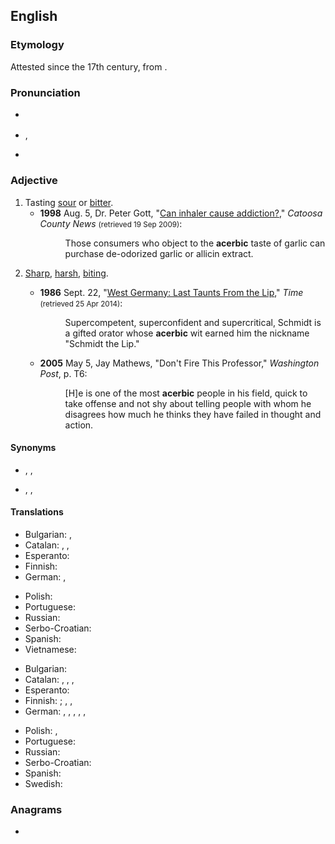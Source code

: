 ==English==

===Etymology===
Attested since the 17th century, from {{etyl|la|en}} {{m|la|acerbus||sour, bitter}}.

===Pronunciation===
* {{a|Received Pronunciation}} {{IPA|en|/əˈsɜː(ɹ)bɪk/}}
* {{a|US}} {{enPR|ə-sûr'bĭk}}, {{IPA|en|/əˈsɜ(ɹ)bɪk/}}
* {{rhymes|en|ɜː(ɹ)bɪk}}

===Adjective===
{{en-adj}}

# Tasting [[sour]] or [[bitter]].
#* '''1998''' Aug. 5, Dr. Peter Gott, "[http://news.google.com/newspapers?id=9DUKAAAAIBAJ&sjid=eT8DAAAAIBAJ&pg=5548,946899&dq=acerbic-taste Can inhaler cause addiction?]," ''Catoosa County News'' <small>(retrieved 19 Sep 2009)</small>:
#*: Those consumers who object to the '''acerbic''' taste of garlic can purchase de-odorized garlic or allicin extract.
# {{lb|en|figurative}} [[sharp|Sharp]], [[harsh]], [[biting]].
#* '''1986''' Sept. 22, "[http://content.time.com/time/magazine/article/0,9171,962385,00.html West Germany: Last Taunts From the Lip]," ''Time'' <small>(retrieved 25 Apr 2014)</small>:
#*: Supercompetent, superconfident and supercritical, Schmidt is a gifted orator whose '''acerbic''' wit earned him the nickname "Schmidt the Lip."
#* '''2005''' May 5, Jay Mathews, "Don't Fire This Professor," ''Washington Post'', p. T6:
#*: [H]e is one of the most '''acerbic''' people in his field, quick to take offense and not shy about telling people with whom he disagrees how much he thinks they have failed in thought and action.

====Synonyms====
* {{sense|sour or bitter}} {{l|en|acerb}}, {{l|en|acrid}}, {{l|en|acrimonious}} {{qualifier|archaic}}
* {{sense|sharp, biting}} {{l|en|acrid}}, {{l|en|acrimonious}} {{qualifier|archaic}}, {{l|en|scathing}}

====Translations====
{{trans-top|sour or bitter}}
* Bulgarian: {{t+|bg|стипчив}}, {{t+|bg|тръпчив}}
* Catalan: {{t+|ca|agre|m}}, {{t+|ca|aspre|m}}, {{t|ca|acerb|m}}
* Esperanto: {{t+|eo|acerba}}
* Finnish: {{t+|fi|kitkerä}}
* German: {{t+|de|sauer}}, {{t+|de|bitter}}
{{trans-mid}}
* Polish: {{t+|pl|cierpki}}
* Portuguese: {{t+|pt|acerbo}}
* Russian: {{t+|ru|терпкий}}
* Serbo-Croatian: {{t+|sh|trpak}}
* Spanish: {{t+|es|acerbo}}
* Vietnamese: {{t+|vi|chát}}
{{trans-bottom}}

{{trans-top|sharp, biting}}
* Bulgarian: {{t+|bg|саркастичен}}
* Catalan: {{t+|ca|agre|m}}, {{t+|ca|aspre|m}}, {{t+|ca|cruel|m}}, {{t|ca|acerb|m}}
* Esperanto: {{t+|eo|acerba}}
* Finnish: {{t|fi|kärkevä}}; {{t+|fi|pureva}}, {{t+|fi|kyyninen}}, {{t+|fi|sarkastinen}}
* German: {{t+|de|ätzend}}, {{t+|de|beißend}}, {{t+|de|bissig}}, {{t+|de|scharf}}, {{t+|de|scharfzüngig}}, {{t+|de|rau}}
{{trans-mid}}
* Polish: {{t+|pl|cierpki}}, {{t+|pl|uszczypliwy}}
* Portuguese: {{t+|pt|acerbo}}
* Russian: {{t+|ru|саркастический}}
* Serbo-Croatian: {{t+|sh|zajedljiv}}
* Spanish: {{t+|es|acerbo}}
* Swedish: {{t+|sv|syrlig}}
{{trans-bottom}}

===Anagrams===
* {{anagrams|en|a=abcceir|breccia}}